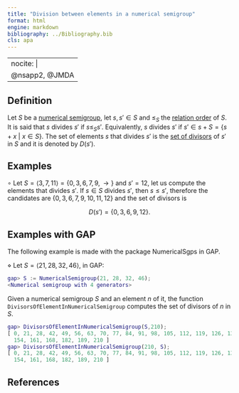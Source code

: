 ```yaml
---
title: "Division between elements in a numerical semigroup"
format: html
engine: markdown
bibliography: ../Bibliography.bib
cls: apa
---
```


---
nocite: |
  @nsapp2, @JMDA
---

## Definition

Let $S$ be a [numerical semigroup](../Basic-concepts/Numerical-semigroup.qmd), let $s, s' \in S$ and $\le_S$ the [relation order](../Basic-concepts/Relation-order-NS.qmd) of $S$. It is said that $s$ divides $s'$ if $s \le_S s'$. Equivalently, $s$ divides $s'$ if $s' \in s + S = \{s + x ~ | ~ x \in S\}$. The set of elements $s$ that divides $s'$ is the [set of divisors](../Basic-concepts/Set-divisors.qmd) of $s'$ in $S$ and it is denoted by $D(s')$.

## Examples

$\circ$ Let $S = \langle 3, 7, 11 \rangle = \{0, 3, 6, 7, 9, \rightarrow \}$ and $s' = 12$, let us compute the elements that divides $s'$. If $s \in S$ divides $s'$, then $s \le s'$, therefore the candidates are $\{0, 3, 6, 7, 9, 10, 11, 12\}$ and the set of divisors is

$$
D(s') = \{0, 3, 6, 9, 12\}.
$$

## Examples with GAP

The following example is made with the package NumericalSgps in GAP.

$\diamond$ Let $S = \langle 21, 28, 32, 46 \rangle$, in GAP:

``` gap
gap> S := NumericalSemigroup(21, 28, 32, 46);
<Numerical semigroup with 4 generators>
```

Given a numerical semigroup $S$ and an element $n$ of it, the function `DivisorsOfElementInNumericalSemigroup` computes the set of divisors of $n$ in $S$.

``` gap
gap> DivisorsOfElementInNumericalSemigroup(S,210);
[ 0, 21, 28, 42, 49, 56, 63, 70, 77, 84, 91, 98, 105, 112, 119, 126, 133, 140, 147,
  154, 161, 168, 182, 189, 210 ]
gap> DivisorsOfElementInNumericalSemigroup(210, S);
[ 0, 21, 28, 42, 49, 56, 63, 70, 77, 84, 91, 98, 105, 112, 119, 126, 133, 140, 147,
  154, 161, 168, 182, 189, 210 ]
```

## References

::: {#refs}

:::
